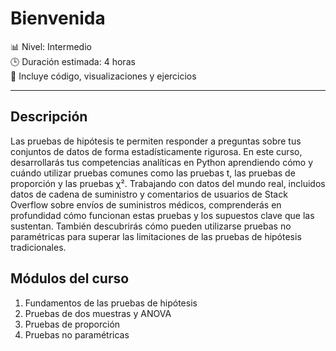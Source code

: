 # Bienvenida {.unnumbered}

📊 Nivel: Intermedio  
🕒 Duración estimada: 4 horas  
🎥 Incluye código, visualizaciones y ejercicios

---

## Descripción

Las pruebas de hipótesis te permiten responder a preguntas sobre tus conjuntos de datos de forma estadísticamente rigurosa. En este curso, desarrollarás tus competencias analíticas en Python aprendiendo cómo y cuándo utilizar pruebas comunes como las pruebas t, las pruebas de proporción y las pruebas χ². Trabajando con datos del mundo real, incluidos datos de cadena de suministro y comentarios de usuarios de Stack Overflow sobre envíos de suministros médicos, comprenderás en profundidad cómo funcionan estas pruebas y los supuestos clave que las sustentan. También descubrirás cómo pueden utilizarse pruebas no paramétricas para superar las limitaciones de las pruebas de hipótesis tradicionales.

## Módulos del curso

1. Fundamentos de las pruebas de hipótesis 
2. Pruebas de dos muestras y ANOVA
3. Pruebas de proporción
4. Pruebas no paramétricas